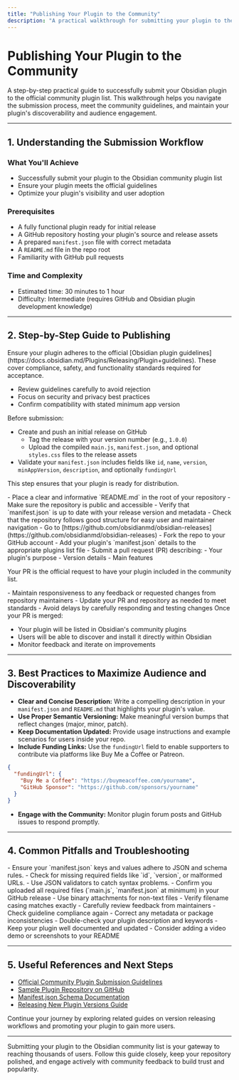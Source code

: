 ```yaml
---
title: "Publishing Your Plugin to the Community"
description: "A practical walkthrough for submitting your plugin to the Obsidian community list, meeting guidelines, and maintaining discoverability, including best practices to maximize your audience."
---
```


# Publishing Your Plugin to the Community

A step-by-step practical guide to successfully submit your Obsidian plugin to the official community plugin list. This walkthrough helps you navigate the submission process, meet the community guidelines, and maintain your plugin's discoverability and audience engagement.

---

## 1. Understanding the Submission Workflow

### What You'll Achieve
- Successfully submit your plugin to the Obsidian community plugin list
- Ensure your plugin meets the official guidelines
- Optimize your plugin's visibility and user adoption

### Prerequisites
- A fully functional plugin ready for initial release
- A GitHub repository hosting your plugin's source and release assets
- A prepared `manifest.json` file with correct metadata
- A `README.md` file in the repo root
- Familiarity with GitHub pull requests

### Time and Complexity
- Estimated time: 30 minutes to 1 hour
- Difficulty: Intermediate (requires GitHub and Obsidian plugin development knowledge)

---

## 2. Step-by-Step Guide to Publishing

<Steps>
<Step title="Check Plugin Guidelines">
Ensure your plugin adheres to the official [Obsidian plugin guidelines](https://docs.obsidian.md/Plugins/Releasing/Plugin+guidelines). These cover compliance, safety, and functionality standards required for acceptance.

- Review guidelines carefully to avoid rejection
- Focus on security and privacy best practices
- Confirm compatibility with stated minimum app version
</Step>

<Step title="Publish Your Initial Version">
Before submission:

- Create and push an initial release on GitHub
  - Tag the release with your version number (e.g., `1.0.0`)
  - Upload the compiled `main.js`, `manifest.json`, and optional `styles.css` files to the release assets
- Validate your `manifest.json` includes fields like `id`, `name`, `version`, `minAppVersion`, `description`, and optionally `fundingUrl`

This step ensures that your plugin is ready for distribution.
</Step>

<Step title="Prepare Your Repository">
- Place a clear and informative `README.md` in the root of your repository
- Make sure the repository is public and accessible
- Verify that `manifest.json` is up to date with your release version and metadata
- Check that the repository follows good structure for easy user and maintainer navigation
</Step>

<Step title="Submit a Pull Request to the Obsidian Releases Repository">
- Go to [https://github.com/obsidianmd/obsidian-releases](https://github.com/obsidianmd/obsidian-releases)
- Fork the repo to your GitHub account
- Add your plugin's `manifest.json` details to the appropriate plugins list file
- Submit a pull request (PR) describing:
  - Your plugin's purpose
  - Version details
  - Main features

Your PR is the official request to have your plugin included in the community list.
</Step>

<Step title="Respond to Review Feedback">
- Maintain responsiveness to any feedback or requested changes from repository maintainers
- Update your PR and repository as needed to meet standards
- Avoid delays by carefully responding and testing changes
</Step>

<Step title="Celebrate Your Plugin's Inclusion">
Once your PR is merged:

- Your plugin will be listed in Obsidian's community plugins
- Users will be able to discover and install it directly within Obsidian
- Monitor feedback and iterate on improvements
</Step>

</Steps>

---

## 3. Best Practices to Maximize Audience and Discoverability

- **Clear and Concise Description:** Write a compelling description in your `manifest.json` and `README.md` that highlights your plugin's value.
- **Use Proper Semantic Versioning:** Make meaningful version bumps that reflect changes (major, minor, patch).
- **Keep Documentation Updated:** Provide usage instructions and example scenarios for users inside your repo.
- **Include Funding Links:** Use the `fundingUrl` field to enable supporters to contribute via platforms like Buy Me a Coffee or Patreon.

```json
{
  "fundingUrl": {
    "Buy Me a Coffee": "https://buymeacoffee.com/yourname",
    "GitHub Sponsor": "https://github.com/sponsors/yourname"
  }
}
```
- **Engage with the Community:** Monitor plugin forum posts and GitHub issues to respond promptly.

---

## 4. Common Pitfalls and Troubleshooting

<AccordionGroup title="Troubleshooting Common Issues">
<Accordion title="Manifest Validation Errors">
- Ensure your `manifest.json` keys and values adhere to JSON and schema rules.
- Check for missing required fields like `id`, `version`, or malformed URLs.
- Use JSON validators to catch syntax problems.
</Accordion>

<Accordion title="Release Asset Problems">
- Confirm you uploaded all required files (`main.js`, `manifest.json` at minimum) in your GitHub release
- Use binary attachments for non-text files
- Verify filename casing matches exactly
</Accordion>

<Accordion title="Pull Request Rejection">
- Carefully review feedback from maintainers
- Check guideline compliance again
- Correct any metadata or package inconsistencies
</Accordion>

<Accordion title="Discoverability Issues After Approval">
- Double-check your plugin description and keywords
- Keep your plugin well documented and updated
- Consider adding a video demo or screenshots to your README
</Accordion>
</AccordionGroup>

---

## 5. Useful References and Next Steps

- [Official Community Plugin Submission Guidelines](https://docs.obsidian.md/Plugins/Releasing/Plugin+guidelines)
- [Sample Plugin Repository on GitHub](https://github.com/obsidianmd/obsidian-sample-plugin)
- [Manifest.json Schema Documentation](https://github.com/obsidianmd/obsidian-api/blob/master/docs/manifest.md)
- [Releasing New Plugin Versions Guide](https://obsidian.md/obsidian-sample-plugin-guides/release-publish-best-practices/releasing-new-versions)

Continue your journey by exploring related guides on version releasing workflows and promoting your plugin to gain more users.

---

<Note>
Submitting your plugin to the Obsidian community list is your gateway to reaching thousands of users. Follow this guide closely, keep your repository polished, and engage actively with community feedback to build trust and popularity.
</Note>
